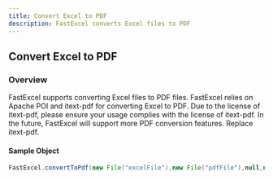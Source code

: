 ```yaml
---
title: Convert Excel to PDF
description: FastExcel converts Excel files to PDF
---
```


## Convert Excel to PDF

### Overview
FastExcel supports converting Excel files to PDF files. FastExcel relies on Apache POI and itext-pdf for converting Excel to PDF. Due to the license of itext-pdf, please ensure your usage complies with the license of itext-pdf.
In the future, FastExcel will support more PDF conversion features. Replace itext-pdf.

#### Sample Object
```java
FastExcel.convertToPdf(new File("excelFile"),new File("pdfFile"),null,null);
```